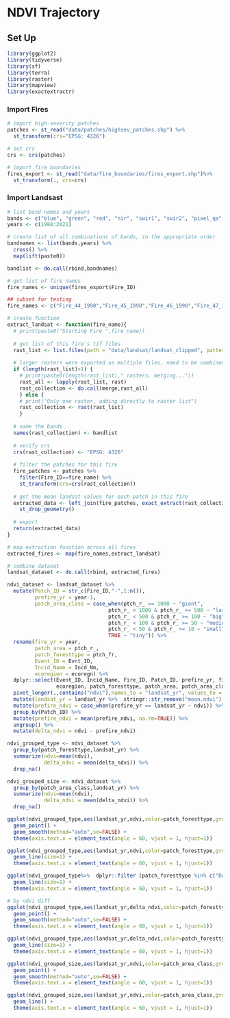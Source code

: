 # NDVI Trajectory

## Set Up
```r
library(ggplot2)
library(tidyverse)
library(sf)
library(terra)
library(raster)
library(mapview)
library(exactextractr)
```

### Import Fires

```r
# import high-severity patches
patches <- st_read("data/patches/highsev_patches.shp") %>% 
  st_transform(crs="EPSG: 4326")

# set crs
crs <- crs(patches)

# import fire boundaries
fires_export <- st_read("data/fire_boundaries/fires_export.shp")%>% 
  st_transform(., crs=crs)
```

### Import Landsast

```r
# list band names and years
bands <- c("blue", "green", "red", "nir", "swir1", "swir2", "pixel_qa", "ndvi", "ndwi", "nbr", "nbr2", "ndsi", "ndfsi", "savi", "evi")
years <- c(1988:2021)

# create list of all combinations of bands, in the appropriate order
bandnames <- list(bands,years) %>%
  cross() %>%
  map(lift(paste0))

bandlist <- do.call(rbind,bandnames)
```

```r
# get list of fire names
fire_names <- unique(fires_export$Fire_ID)

## subset for testing
fire_names <- c("Fire_44_1990","Fire_45_1990","Fire_46_1990","Fire_47_1990","Fire_48_1990","Fire_49_1991","Fire_50_1991","Fire_51_1991","Fire_52_1991","Fire_53_1991")

# create function 
extract_landsat <- function(fire_name){
  # print(paste0("Starting Fire ",fire_name))
  
  # get list of this fire's tif files
  rast_list <- list.files(path = "data/landsat/landsat_clipped", pattern=fire_name, all.files=TRUE, full.names=TRUE)
  
  # larger rasters were exported as multiple files, need to be combined before importing
  if (length(rast_list)>1) { 
    # print(paste0(length(rast_list)," rasters, merging..."))
    rast_all <- lapply(rast_list, rast)
    rast_collection <- do.call(merge,rast_all)
    } else { 
    # print("Only one raster, adding directly to raster list")
    rast_collection <- rast(rast_list)  
    }
  
  # name the bands
  names(rast_collection) <- bandlist
  
  # verify crs
  crs(rast_collection) <- "EPSG: 4326"
  
  # filter the patches for this fire
  fire_patches <- patches %>% 
    filter(Fire_ID==fire_name) %>% 
    st_transform(crs=crs(rast_collection))
  
  # get the mean landsat values for each patch in this fire
  extracted_data <- left_join(fire_patches, exact_extract(rast_collection,fire_patches, append_cols = TRUE, max_cells_in_memory = 3e+08, fun = "mean")) %>% 
    st_drop_geometry()
  
  # export
  return(extracted_data)
}
```


```r
# map extraction function across all fires
extracted_fires <- map(fire_names,extract_landsat)

# combine dataset
landsat_dataset <- do.call(rbind, extracted_fires)
```

```r
ndvi_dataset <- landsat_dataset %>% 
  mutate(Patch_ID = str_c(Fire_ID,"-",1:n()),
         prefire_yr = year-1,
         patch_area_class = case_when(ptch_r_ >= 1000 ~ "giant",
                                 ptch_r_ < 1000 & ptch_r_ >= 500 ~ "large",
                                 ptch_r_ < 500 & ptch_r_ >= 100 ~ "big",
                                 ptch_r_ < 100 & ptch_r_ >= 50 ~ "medium",
                                 ptch_r_ < 50 & ptch_r_ >= 10 ~ "small",
                                 TRUE ~ "tiny")) %>% 
  rename(fire_yr = year,
         patch_area = ptch_r_,
         patch_foresttype = ptch_fr,
         Event_ID = Evnt_ID,
         Incid_Name = Incd_Nm,
         ecoregion = ecoregn) %>% 
  dplyr::select(Event_ID, Incid_Name, Fire_ID, Patch_ID, prefire_yr, fire_yr, 
                ecoregion, patch_foresttype, patch_area, patch_area_class, contains("ndvi")) %>%
  pivot_longer(.,contains("ndvi"),names_to = "landsat_yr", values_to = "ndvi") %>% 
  mutate(landsat_yr = landsat_yr %>%  stringr::str_remove("mean.ndvi")) %>% 
  mutate(prefire_ndvi = case_when(prefire_yr == landsat_yr ~ ndvi)) %>% 
  group_by(Patch_ID) %>% 
  mutate(prefire_ndvi = mean(prefire_ndvi, na.rm=TRUE)) %>%
  ungroup() %>% 
  mutate(delta_ndvi = ndvi - prefire_ndvi)
```

```r
ndvi_grouped_type <- ndvi_dataset %>% 
  group_by(patch_foresttype,landsat_yr) %>% 
  summarize(ndvi=mean(ndvi),
            delta_ndvi = mean(delta_ndvi)) %>% 
  drop_na()

ndvi_grouped_size <- ndvi_dataset %>% 
  group_by(patch_area_class,landsat_yr) %>% 
  summarize(ndvi=mean(ndvi),
            delta_ndvi = mean(delta_ndvi)) %>% 
  drop_na() 
```


```r
ggplot(ndvi_grouped_type,aes(landsat_yr,ndvi,color=patch_foresttype,group=patch_foresttype))+
  geom_point() + 
  geom_smooth(method="auto",se=FALSE) + 
  theme(axis.text.x = element_text(angle = 60, vjust = 1, hjust=1))

ggplot(ndvi_grouped_type,aes(landsat_yr,ndvi,color=patch_foresttype,group=patch_foresttype))+
  geom_line(size=1) + 
  theme(axis.text.x = element_text(angle = 60, vjust = 1, hjust=1))

ggplot(ndvi_grouped_type%>%  dplyr::filter (patch_foresttype %in% c("Douglas-Fir","Fir-Spruce","Lodegepole Pine")),aes(landsat_yr ,ndvi,color=patch_foresttype,group=patch_foresttype)) +
  geom_line(size=1) + 
  theme(axis.text.x = element_text(angle = 60, vjust = 1, hjust=1))
```


```r
# by ndvi diff
ggplot(ndvi_grouped_type,aes(landsat_yr,delta_ndvi,color=patch_foresttype,group=patch_foresttype))+
  geom_point() + 
  geom_smooth(method="auto",se=FALSE) + 
  theme(axis.text.x = element_text(angle = 60, vjust = 1, hjust=1))

ggplot(ndvi_grouped_type,aes(landsat_yr,delta_ndvi,color=patch_foresttype,group=patch_foresttype))+
  geom_line(size=1) + 
  theme(axis.text.x = element_text(angle = 60, vjust = 1, hjust=1))
```


```r
ggplot(ndvi_grouped_size,aes(landsat_yr,ndvi,color=patch_area_class,group=patch_area_class))+
  geom_point() + 
  geom_smooth(method="auto",se=FALSE) + 
  theme(axis.text.x = element_text(angle = 60, vjust = 1, hjust=1))

ggplot(ndvi_grouped_size,aes(landsat_yr,ndvi,color=patch_area_class,group=patch_area_class))+
  geom_line() + 
  theme(axis.text.x = element_text(angle = 60, vjust = 1, hjust=1))

```
